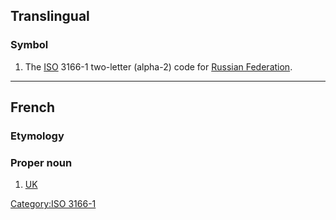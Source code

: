 {{also|Appendix:Variations of "ru"}}

==Translingual==

===Symbol===
{{head|mul|symbol}}

# The [[ISO]] 3166-1 two-letter (alpha-2) code for [[Russian Federation]].

[[Category:ISO 3166-1]]

----

==French==

===Etymology===
{{initialism of|Royaume-Uni|lang=fr}}

===Proper noun===
{{fr-proper noun|m}}

# [[UK]] {{gloss|United Kingdom}}